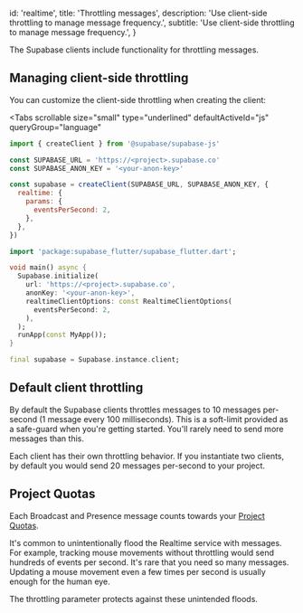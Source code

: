 
  id: 'realtime',
  title: 'Throttling messages',
  description: 'Use client-side throttling to manage message frequency.',
  subtitle: 'Use client-side throttling to manage message frequency.',
}

The Supabase clients include functionality for throttling messages.

## Managing client-side throttling

You can customize the client-side throttling when creating the client:

<Tabs
  scrollable
  size="small"
  type="underlined"
  defaultActiveId="js"
  queryGroup="language"
>
<TabPanel id="js" label="JavaScript">

```js
import { createClient } from '@supabase/supabase-js'

const SUPABASE_URL = 'https://<project>.supabase.co'
const SUPABASE_ANON_KEY = '<your-anon-key>'

const supabase = createClient(SUPABASE_URL, SUPABASE_ANON_KEY, {
  realtime: {
    params: {
      eventsPerSecond: 2,
    },
  },
})
```

</TabPanel>
<TabPanel id="dart" label="Dart">

```dart
import 'package:supabase_flutter/supabase_flutter.dart';

void main() async {
  Supabase.initialize(
    url: 'https://<project>.supabase.co',
    anonKey: '<your-anon-key>',
    realtimeClientOptions: const RealtimeClientOptions(
      eventsPerSecond: 2,
    ),
  );
  runApp(const MyApp());
}

final supabase = Supabase.instance.client;
```

</TabPanel>
</Tabs>

## Default client throttling

By default the Supabase clients throttles messages to 10 messages per-second (1 message every 100 milliseconds). This is a soft-limit provided as a safe-guard when you're getting started. You'll rarely need to send more messages than this.

Each client has their own throttling behavior. If you instantiate two clients, by default you would send 20 messages per-second to your project.

## Project Quotas

Each Broadcast and Presence message counts towards your [Project Quotas](/docs/guides/realtime/quotas).

It's common to unintentionally flood the Realtime service with messages. For example, tracking mouse movements without throttling would send hundreds of events per second. It's rare that you need so many messages. Updating a mouse movement even a few times per second is usually enough for the human eye.

The throttling parameter protects against these unintended floods.


